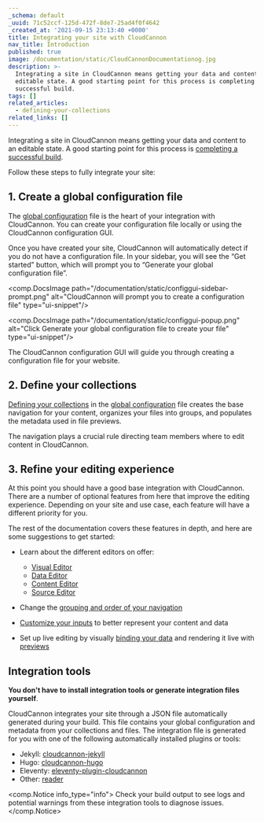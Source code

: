 ```yaml
---
_schema: default
_uuid: 71c52ccf-125d-472f-8de7-25ad4f0f4642
_created_at: '2021-09-15 23:13:40 +0000'
title: Integrating your site with CloudCannon
nav_title: Introduction
published: true
image: /documentation/static/CloudCannonDocumentationog.jpg
description: >-
  Integrating a site in CloudCannon means getting your data and content to an
  editable state. A good starting point for this process is completing a
  successful build.
tags: []
related_articles:
  - defining-your-collections
related_links: []
---
```

Integrating a site in CloudCannon means getting your data and content to an editable state. A good starting point for this process is [completing a successful build](/documentation/articles/configuring-your-build/).

Follow these steps to fully integrate your site:

## 1\. Create a global configuration file

The [global configuration](/documentation/articles/setting-global-configuration/) file is the heart of your integration with CloudCannon. You can create your configuration file locally or using the CloudCannon configuration GUI.

Once you have created your site, CloudCannon will automatically detect if you do not have a configuration file. In your sidebar, you will see the “Get started” button, which will prompt you to “Generate your global configuration file”.

<comp.DocsImage path="/documentation/static/configgui-sidebar-prompt.png" alt="CloudCannon will prompt you to create a configuration file" type="ui-snippet"/>

<comp.DocsImage path="/documentation/static/configgui-popup.png" alt="Click Generate your global configuration file to create your file" type="ui-snippet"/>

The CloudCannon configuration GUI will guide you through creating a configuration file for your website.

## 2\. Define your collections

[Defining your collections](/documentation/articles/defining-your-collections/) in the [global configuration](/documentation/articles/setting-global-configuration/) file creates the base navigation for your content, organizes your files into groups, and populates the metadata used in file previews.

The navigation plays a crucial rule directing team members where to edit content in CloudCannon.

## 3\. Refine your editing experience

At this point you should have a good base integration with CloudCannon. There are a number of optional features from here that improve the editing experience. Depending on your site and use case, each feature will have a different priority for you.

The rest of the documentation covers these features in depth, and here are some suggestions to get started:

* Learn about the different editors on offer:

  * [Visual Editor](/documentation/articles/introducing-the-visual-editor/)
  * [Data Editor](/documentation/articles/introducing-the-data-editor/)
  * [Content Editor](/documentation/articles/introducing-the-content-editor/)
  * [Source Editor](/documentation/articles/introducing-the-source-editor/)
* Change the [grouping and order of your navigation](/documentation/articles/introducing-your-site-navigation/)

* [Customize your inputs](/documentation/articles/how-to-choose-what-input-is-used-in-the-data-editor/) to better represent your content and data

* Set up live editing by visually [binding your data](/documentation/articles/what-are-visual-data-bindings/) and rendering it live with [previews](/documentation/articles/what-is-live-editing/)

## Integration tools

**You don't have to install integration tools or generate integration files yourself**.

CloudCannon integrates your site through a JSON file automatically generated during your build. This file contains your global configuration and metadata from your collections and files. The integration file is generated for you with one of the following automatically installed plugins or tools:

* Jekyll: [cloudcannon-jekyll](https://github.com/CloudCannon/cloudcannon-jekyll)
* Hugo: [cloudcannon-hugo](https://github.com/CloudCannon/cloudcannon-hugo)
* Eleventy: [eleventy-plugin-cloudcannon](https://github.com/CloudCannon/eleventy-plugin-cloudcannon)
* Other: [reader](https://github.com/CloudCannon/reader)

<comp.Notice info_type="info">
  Check your build output to see logs and potential warnings from these integration tools to diagnose issues.
</comp.Notice>